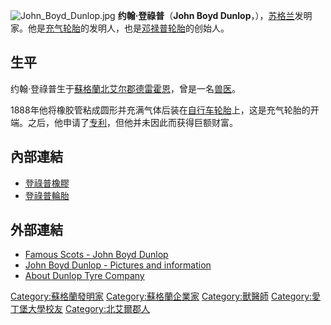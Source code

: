 {{noteTA
|1=zh-hans:登禄普; zh-cn:邓禄普; zh-tw:登祿普; zh-hk:鄧祿普;
}}
[[File:John_Boyd_Dunlop.jpg|right]]
'''约翰·登祿普'''（'''John Boyd Dunlop'''，{{bd|1840年|2月5日|1921年|10月23日|catIdx=Dunlop}}），[[苏格兰|苏格兰]]发明家。他是[[輪胎|充气轮胎]]的发明人，也是[[登祿普輪胎|邓禄普轮胎]]的创始人。

== 生平 ==
约翰·登祿普生于[[蘇格蘭|蘇格蘭]][[北艾尔郡|北艾尔郡]][[德雷霍恩|德雷霍恩]]，曾是一名[[兽医|兽医]]。

1888年他将橡胶管粘成圆形并充满气体后装在[[自行车|自行车]][[轮胎|轮胎]]上，这是充气轮胎的开端。之后，他申请了[[专利|专利]]，但他并未因此而获得巨额财富。

== 內部連結 ==
* [[登祿普橡膠|登祿普橡膠]]
* [[登祿普輪胎|登祿普輪胎]]

== 外部連結 ==
* [https://web.archive.org/web/20100310212204/http://www.rampantscotland.com/famous/blfamdunlop.htm Famous Scots - John Boyd Dunlop]
* [https://web.archive.org/web/20110720155050/http://www.virtualscotland.co.uk/scotland_articles/famous-scots/dunlop.htm John Boyd Dunlop - Pictures and information]
* [https://web.archive.org/web/20050308053607/http://www.dunloptyres.co.uk/site/dunlop/history/ About Dunlop Tyre Company]

{{Authority control}}
{{DEFAULTSORT:Dunlop, John}}
[[Category:蘇格蘭發明家|Category:蘇格蘭發明家]]
[[Category:蘇格蘭企業家|Category:蘇格蘭企業家]]
[[Category:獸醫師|Category:獸醫師]]
[[Category:愛丁堡大學校友|Category:愛丁堡大學校友]]
[[Category:北艾爾郡人|Category:北艾爾郡人]]
